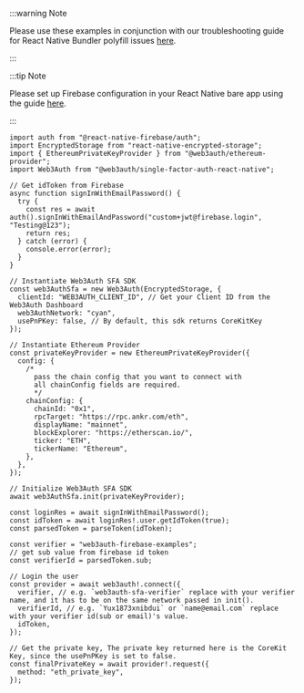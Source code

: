:::warning Note

Please use these examples in conjunction with our troubleshooting guide for React Native Bundler polyfill issues [here](troubleshooting/metro-issues).

:::

:::tip Note

Please set up Firebase configuration in your React Native bare app using the guide [here](https://rnfirebase.io/).

:::

```tsx title="App.tsx"
import auth from "@react-native-firebase/auth";
import EncryptedStorage from "react-native-encrypted-storage";
import { EthereumPrivateKeyProvider } from "@web3auth/ethereum-provider";
import Web3Auth from "@web3auth/single-factor-auth-react-native";

// Get idToken from Firebase
async function signInWithEmailPassword() {
  try {
    const res = await auth().signInWithEmailAndPassword("custom+jwt@firebase.login", "Testing@123");
    return res;
  } catch (error) {
    console.error(error);
  }
}

// Instantiate Web3Auth SFA SDK
const web3AuthSfa = new Web3Auth(EncryptedStorage, {
  clientId: "WEB3AUTH_CLIENT_ID", // Get your Client ID from the Web3Auth Dashboard
  web3AuthNetwork: "cyan",
  usePnPKey: false, // By default, this sdk returns CoreKitKey
});

// Instantiate Ethereum Provider
const privateKeyProvider = new EthereumPrivateKeyProvider({
  config: {
    /*
      pass the chain config that you want to connect with
      all chainConfig fields are required.
      */
    chainConfig: {
      chainId: "0x1",
      rpcTarget: "https://rpc.ankr.com/eth",
      displayName: "mainnet",
      blockExplorer: "https://etherscan.io/",
      ticker: "ETH",
      tickerName: "Ethereum",
    },
  },
});

// Initialize Web3Auth SFA SDK
await web3AuthSfa.init(privateKeyProvider);

const loginRes = await signInWithEmailPassword();
const idToken = await loginRes!.user.getIdToken(true);
const parsedToken = parseToken(idToken);

const verifier = "web3auth-firebase-examples";
// get sub value from firebase id token
const verifierId = parsedToken.sub;

// Login the user
const provider = await web3auth!.connect({
  verifier, // e.g. `web3auth-sfa-verifier` replace with your verifier name, and it has to be on the same network passed in init().
  verifierId, // e.g. `Yux1873xnibdui` or `name@email.com` replace with your verifier id(sub or email)'s value.
  idToken,
});

// Get the private key, The private key returned here is the CoreKit Key, since the usePnPKey is set to false.
const finalPrivateKey = await provider!.request({
  method: "eth_private_key",
});
```
